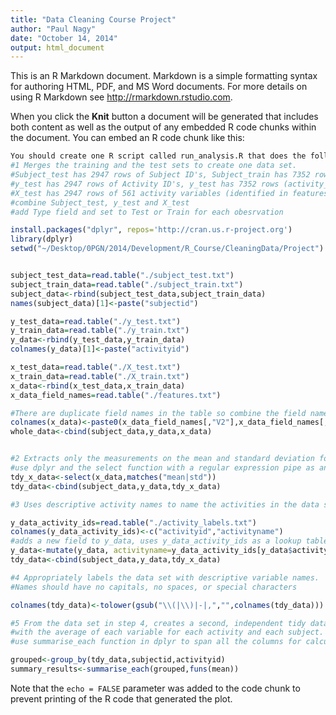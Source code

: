 ```yaml
---
title: "Data Cleaning Course Project"
author: "Paul Nagy"
date: "October 14, 2014"
output: html_document
---
```


This is an R Markdown document. Markdown is a simple formatting syntax for authoring HTML, PDF, and MS Word documents. For more details on using R Markdown see <http://rmarkdown.rstudio.com>.

When you click the **Knit** button a document will be generated that includes both content as well as the output of any embedded R code chunks within the document. You can embed an R code chunk like this:

```r
You should create one R script called run_analysis.R that does the following. 
#1 Merges the training and the test sets to create one data set.
#Subject_test has 2947 rows of Subject ID's, Subject_train has 7352 rows of Subject ID's (1-30)
#y_test has 2947 rows of Activity ID's, y_test has 7352 rows (activity_labels has 6 definitions)
#X_test has 2947 rows of 561 activity variables (identified in features.txt)
#combine Subject_test, y_test and X_test 
#add Type field and set to Test or Train for each obesrvation

install.packages("dplyr", repos='http://cran.us.r-project.org')
library(dplyr)
setwd("~/Desktop/0PGN/2014/Development/R_Course/CleaningData/Project")


subject_test_data=read.table("./subject_test.txt")
subject_train_data=read.table("./subject_train.txt")
subject_data<-rbind(subject_test_data,subject_train_data)
names(subject_data)[1]<-paste("subjectid")

y_test_data=read.table("./y_test.txt")
y_train_data=read.table("./y_train.txt")
y_data<-rbind(y_test_data,y_train_data)
colnames(y_data)[1]<-paste("activityid")

x_test_data=read.table("./X_test.txt")
x_train_data=read.table("./X_train.txt")
x_data<-rbind(x_test_data,x_train_data)
x_data_field_names=read.table("./features.txt")

#There are duplicate field names in the table so combine the field name with a unique number
colnames(x_data)<-paste0(x_data_field_names[,"V2"],x_data_field_names[,"V1"])
whole_data<-cbind(subject_data,y_data,x_data)


#2 Extracts only the measurements on the mean and standard deviation for each measurement. 
#use dplyr and the select function with a regular expression pipe as an OR statement for mean OR std
tdy_x_data<-select(x_data,matches("mean|std"))
tdy_data<-cbind(subject_data,y_data,tdy_x_data)

#3 Uses descriptive activity names to name the activities in the data set

y_data_activity_ids=read.table("./activity_labels.txt")
colnames(y_data_activity_ids)<-c("activityid","activityname")
#adds a new field to y_data, uses y_data_activity_ids as a lookup table for y_data$activityid
y_data<-mutate(y_data, activityname=y_data_activity_ids[y_data$activityid,2])
tdy_data<-cbind(subject_data,y_data,tdy_x_data)

#4 Appropriately labels the data set with descriptive variable names. 
#Names should have no capitals, no spaces, or special characters

colnames(tdy_data)<-tolower(gsub("\\(|\\)|-|,","",colnames(tdy_data)))

#5 From the data set in step 4, creates a second, independent tidy data set 
#with the average of each variable for each activity and each subject.
#use summarise_each function in dplyr to span all the columns for calculating an average instead of naming each

grouped<-group_by(tdy_data,subjectid,activityid)
summary_results<-summarise_each(grouped,funs(mean))

```


Note that the `echo = FALSE` parameter was added to the code chunk to prevent printing of the R code that generated the plot.
